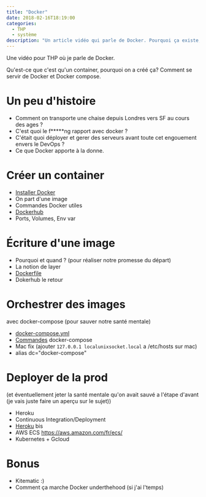 ```yaml
---
title: "Docker"
date: 2018-02-16T18:19:00
categories:
  - THP
  - système
description: "Un article vidéo qui parle de Docker. Pourquoi ça existe, a quoi ça sert et comment on s'en sert."
---
```



Une vidéo pour THP où je parle de Docker.

Qu'est-ce que c'est qu'un container, pourquoi on a créé ça?
Comment se servir de Docker et Docker compose.

<!-- more -->

<Youtube videoId="bCR4SUV8ouc" />

# Un peu d'histoire

- Comment on transporte une chaise depuis Londres vers SF au cours des ages ?
- C'est quoi le f**\***ng rapport avec docker ?
- C'était quoi déployer et gerer des serveurs avant toute cet engouement envers le DevOps ?
- Ce que Docker apporte à la donne.

# Créer un container

- [Installer Docker](https://docs.docker.com/install/)
- On part d'une image
- Commandes Docker utiles
- [Dockerhub](https://hub.docker.com/)
- Ports, Volumes, Env var

# Écriture d'une image

- Pourquoi et quand ? (pour réaliser notre promesse du départ)
- La notion de layer
- [Dockerfile](https://docs.docker.com/engine/reference/builder/#usage)
- Dokerhub le retour

# Orchestrer des images

avec docker-compose (pour sauver notre santé mentale)

- [docker-compose.yml](https://docs.docker.com/compose/compose-file/)
- [Commandes](https://docs.docker.com/compose/reference/overview/) docker-compose
- Mac fix (ajouter `127.0.0.1 localunixsocket.local` a /etc/hosts sur mac)
- alias dc="docker-compose"

# Deployer de la prod

(et éventuellement jeter la santé mentale qu'on avait sauvé a l'étape d'avant (je vais juste faire un aperçu sur le sujet))

- Heroku
- Continuous Integration/Deployment
- [Heroku](https://devcenter.heroku.com/articles/container-registry-and-runtime) bis
- AWS ECS https://aws.amazon.com/fr/ecs/
- Kubernetes + Gcloud

# Bonus

- Kitematic :)
- Comment ça marche Docker underthehood (si j'ai l'temps)
